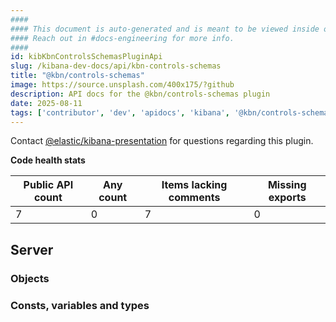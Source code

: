 ```yaml
---
####
#### This document is auto-generated and is meant to be viewed inside our experimental, new docs system.
#### Reach out in #docs-engineering for more info.
####
id: kibKbnControlsSchemasPluginApi
slug: /kibana-dev-docs/api/kbn-controls-schemas
title: "@kbn/controls-schemas"
image: https://source.unsplash.com/400x175/?github
description: API docs for the @kbn/controls-schemas plugin
date: 2025-08-11
tags: ['contributor', 'dev', 'apidocs', 'kibana', '@kbn/controls-schemas']
---
```




Contact [@elastic/kibana-presentation](https://github.com/orgs/elastic/teams/kibana-presentation) for questions regarding this plugin.

**Code health stats**

| Public API count  | Any count | Items lacking comments | Missing exports |
|-------------------|-----------|------------------------|-----------------|
| 7 | 0 | 7 | 0 |

## Server

### Objects
<DocDefinitionList data={kbnControlsSchemasObj.server.objects}/>

### Consts, variables and types
<DocDefinitionList data={kbnControlsSchemasObj.server.misc}/>


